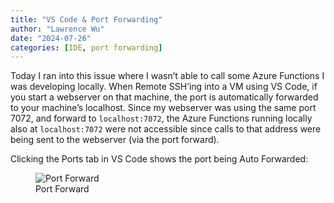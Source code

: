 ```yaml
---
title: "VS Code & Port Forwarding"
author: "Lawrence Wu"
date: "2024-07-26"
categories: [IDE, port forwarding]
---
```


Today I ran into this issue where I wasn't able to call some Azure Functions I was developing locally. When Remote SSH'ing into a VM using VS Code, if you start a webserver on that machine, the port is automatically forwarded to your machine's localhost. Since my webserver was using the same port 7072, and forward to `localhost:7072`, the Azure Functions running locally also at `localhost:7072` were not accessible since calls to that address were being sent to the webserver (via the port forward).

Clicking the Ports tab in VS Code shows the port being Auto Forwarded:

![Port Forward](port_forward.png)